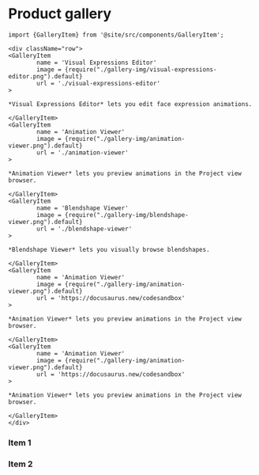 ﻿# Product gallery

```mdx-code-block
import {GalleryItem} from '@site/src/components/GalleryItem';

<div className="row">
<GalleryItem 
        name = 'Visual Expressions Editor'
        image = {require("./gallery-img/visual-expressions-editor.png").default}
        url = './visual-expressions-editor'
>

*Visual Expressions Editor* lets you edit face expression animations.

</GalleryItem>
<GalleryItem 
        name = 'Animation Viewer'
        image = {require("./gallery-img/animation-viewer.png").default}
        url = './animation-viewer'
>

*Animation Viewer* lets you preview animations in the Project view browser.

</GalleryItem>
<GalleryItem 
        name = 'Blendshape Viewer'
        image = {require("./gallery-img/blendshape-viewer.png").default}
        url = './blendshape-viewer'
>

*Blendshape Viewer* lets you visually browse blendshapes.

</GalleryItem>
<GalleryItem 
        name = 'Animation Viewer'
        image = {require("./gallery-img/animation-viewer.png").default}
        url = 'https://docusaurus.new/codesandbox'
>

*Animation Viewer* lets you preview animations in the Project view browser.

</GalleryItem>
<GalleryItem 
        name = 'Animation Viewer'
        image = {require("./gallery-img/animation-viewer.png").default}
        url = 'https://docusaurus.new/codesandbox'
>

*Animation Viewer* lets you preview animations in the Project view browser.

</GalleryItem>
</div>
```
### Item 1
### Item 2